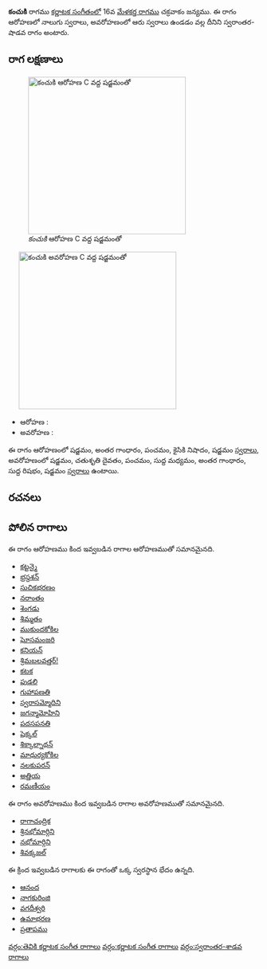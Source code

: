 {{Infobox ragam
	| name          	= కంచుకి
	| synonym	    	= 
	| mela          	= 
	| chakra        	= 
	| janaka        	= 
	| type          	= స్వరాంతర-శాడవ
	| arohanam      	= {{svaraC|S|G3|P|N2|S'}} 
	| avarohanam    	= {{svaraC|S'|D2|P|M1|G3|R1|S}}
	| jeeva         	=
	| chhaya        	=
	| nyasa         	=
	| vishesha      	= 
	| equivalent  		= 
}}
{{కర్ణాటక సంగీత రాగాలు}}
'''కంచుకి''' రాగము [[కర్ణాటక సంగీతం]]లో 16వ [[మేళకర్త రాగము]] చక్రవాకం జన్యము.  ఈ రాగం ఆరోహణలో నాలుగు స్వరాలు, అవరోహణంలో ఆరు స్వరాలు ఉండడం వల్ల దీనిని స్వరాంతర-షాడవ రాగం అంటారు.


==రాగ లక్షణాలు==
[[Image:kancuki_ar_kb2wiki.png|thumb|right|316px|''కంచుకి'' ఆరోహణ C వద్ద షడ్జమంతో]]
	[[Image:kancuki_av_kb2wiki.png|thumb|right|316px|''కంచుకి'' అవరోహణ C వద్ద షడ్జమంతో]]

* ఆరోహణ : {{svaraC|S|G3|P|N2|S'}} 
* అవరోహణ : {{svaraC|S'|D2|P|M1|G3|R1|S}}

ఈ రాగం ఆరోహణంలో షడ్జమం, అంతర గాంధారం, పంచమం, కైసికి నిషాదం, షడ్జమం [[స్వరాలు]], అవరోహణంలో షడ్జమం, చతుశృతి దైవతం, పంచమం, సుద్ద మధ్యమం, అంతర గాంధారం, సుద్ద  రిషభం, షడ్జమం [[స్వరాలు]] ఉంటాయి.

==రచనలు==



==పోలిన రాగాలు==
ఈ రాగం ఆరోహణము కింద ఇవ్వబడిన రాగాల ఆరోహణముతో సమానమైనది.
* [[కట్టన్మై]]
* [[భ్రస్దశన్]]
* [[సుచికభరణం]]
* [[నరాంతం]]
* [[శెంగడు]]
* [[శిమ్మతం]]
* [[ముకుందకోకిల]]
* [[ఘోసమంజరి]]
* [[కనియన్]]
* [[శ్రిమబలవత్తర్!]]
* [[కటక]]
* [[పుడలి]]
* [[గుహాపణతి]]
* [[స్వరాసమ్మోదిని]]
* [[జగన్మామోహిని]]
* [[పదసపనతి]]
* [[షెక్కల్]]
* [[శిక్కాల్నాథన్]]
* [[మాధుర్యకోకిల]]
* [[నలకుపరన్]]
* [[అత్తియ]]
* [[రమణీయం]]

ఈ రాగం అవరోహణము కింద ఇవ్వబడిన రాగాల అవరోహణముతో సమానమైనది.
* [[రాగాచంద్రిక]]
* [[శ్రినభోమార్గిని]]
* [[నభోమార్గిని]]
* [[శివక్కజల్]]

ఈ క్రింద ఇవ్వబడిన రాగాలకు ఈ రాగంతో ఒక్క స్వరస్థాన భేదం ఉన్నది.
* [[ఆనంద]]
* [[నాగకురింజి]]
* [[వగదీశ్వరి]]
* [[ఉమాభరణ]]
* [[ప్రతాపము]]



[[వర్గం:తెవికి కర్ణాటక సంగీత రాగాలు]]
[[వర్గం:కర్ణాటక సంగీత రాగాలు]]
[[వర్గం:స్వరాంతర-శాడవ రాగాలు]]